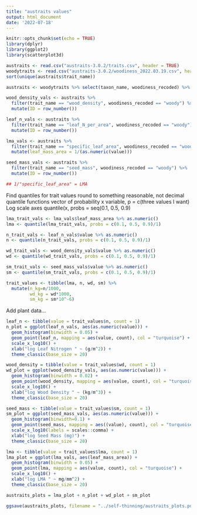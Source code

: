 ```yaml
---
title: "austraits values"
output: html_document
date: '2022-07-18'
---
```


```r
knitr::opts_chunk$set(echo = TRUE)
library(dplyr)
library(ggplot2)
library(scatterplot3d)
```

```r
austraits <- read.csv("austraits-3.0.2/traits.csv", header = TRUE)
woodytraits <- read.csv("austraits-3.0.2/woodiness_2022.03.19.csv", header = TRUE)
sort(unique(austraits$trait_name))

austraits <- woodytraits %>% select(taxon_name, woodiness_recoded) %>% right_join(austraits) %>% mutate(ID = row_number())
```

```r
wood_density_vals <- austraits %>% 
  filter(trait_name == "wood_density", woodiness_recoded == "woody") %>% 
  mutate(ID = row_number())

leaf_n_vals <- austraits %>% 
  filter(trait_name == "leaf_N_per_area", woodiness_recoded == "woody") %>% 
  mutate(ID = row_number())

lma_vals <- austraits %>% 
  filter(trait_name == "specific_leaf_area", woodiness_recoded == "woody") %>%
  mutate(leaf_mass_area = 1/(as.numeric(value)))

seed_mass_vals <- austraits %>% 
  filter(trait_name == "seed_mass", woodiness_recoded == "woody") %>% 
  mutate(ID = row_number())

## 1/"specific_leaf_area" = LMA
```

Find quantiles for trait values
round to something reasonable, not decimal
quantile functions
vector of probability
x variable, p = c(three values I want)
Log scale axes
quantile(x, probs = seq(0.1, 0.5, 0.9)
```r
lma_trait_vals <- lma_vals$leaf_mass_area %>% as.numeric()
lma <- quantile(lma_trait_vals, probs = c(0.1, 0.5, 0.9)/1)

n_trait_vals <- leaf_n_vals$value %>% as.numeric()
n <- quantile(n_trait_vals, probs = c(0.1, 0.5, 0.9)/1)

wd_trait_vals <- wood_density_vals$value %>% as.numeric()
wd <- quantile(wd_trait_vals, probs = c(0.1, 0.5, 0.9)/1)

sm_trait_vals <- seed_mass_vals$value %>% as.numeric()
sm <- quantile(sm_trait_vals, probs = c(0.1, 0.5, 0.9)/1)

trait_values <- tibble(lma, n, wd, sm) %>% 
  mutate(n_kg=n/1000,
         wd_kg = wd*1000,
         sm_kg = sm*10^-6)
```


Add plant data...
```r
leaf_n <- tibble(value = trait_values$n, count = 1)
n_plot = ggplot(leaf_n_vals, aes(as.numeric(value))) + 
  geom_histogram(binwidth = 0.05) +
  geom_point(leaf_n, mapping = aes(value, count), col = "turquoise") +
  scale_x_log10() + 
  xlab("log Leaf Nitrogen " ~ (g/m^2)) +
  theme_classic(base_size = 20)

wood_density = tibble(value = trait_values$wd, count = 1)
wd_plot = ggplot(wood_density_vals, aes(as.numeric(value))) + 
  geom_histogram(binwidth = 0.02) + 
  geom_point(wood_density, mapping = aes(value, count), col = "turquoise") +
  scale_x_log10() +
  xlab("log Wood Density " ~ (kg/m^3)) +
  theme_classic(base_size = 20)

seed_mass <- tibble(value = trait_values$sm, count = 1)
sm_plot = ggplot(seed_mass_vals, aes(as.numeric(value))) + 
  geom_histogram(binwidth=0.1) +
  geom_point(seed_mass, mapping = aes((value), count), col = "turquoise") +
  scale_x_log10(labels = scales::comma) + 
  xlab("log Seed Mass (mg)") +
  theme_classic(base_size = 20)

lma <- tibble(value = trait_values$lma, count = 1)
lma_plot = ggplot(lma_vals, aes(leaf_mass_area)) + 
  geom_histogram(binwidth = 0.05) + 
  geom_point(lma, mapping = aes(value, count), col = "turquoise") +
  scale_x_log10() +
  xlab("log LMA " ~ mg/mm^2) +
  theme_classic(base_size = 20)

austraits_plots = lma_plot + n_plot + wd_plot + sm_plot

ggsave(austraits_plots, filename = "../self-thinning/austraits_plots.pdf")
```

